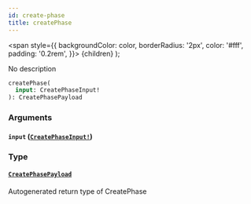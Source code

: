 ```yaml
---
id: create-phase
title: createPhase
---
```


<span
style={{
      backgroundColor: color,
      borderRadius: '2px',
      color: '#fff',
      padding: '0.2rem',
    }}>
{children}
</span>
);

No description

```graphql
createPhase(
  input: CreatePhaseInput!
): CreatePhasePayload

```

### Arguments

#### `input` ([`CreatePhaseInput!`](/api/inputs/create-phase-input))

### Type

#### [`CreatePhasePayload`](/api/objects/create-phase-payload)

Autogenerated return type of CreatePhase
